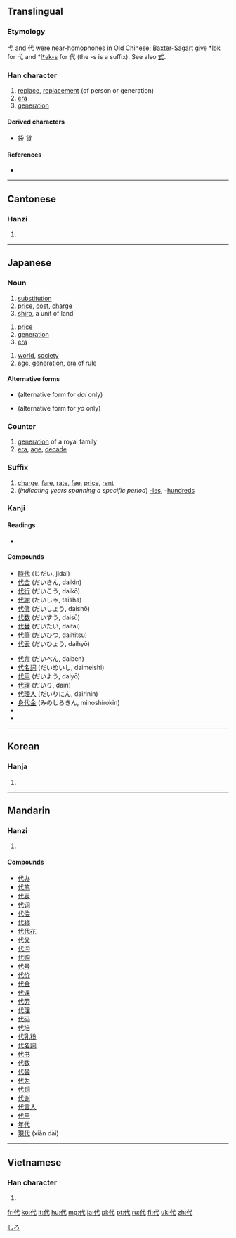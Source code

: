 {{also|付|伐}}
==Translingual==
{{stroke order|strokes=5}}

===Etymology===
{{Han compound|人|弋|alt1=亻|c1=s|c2=p|t1=person|ls=psc}}

弋 and 代 were near-homophones in Old Chinese; [http://lodel.ehess.fr/crlao/document.php?id=1217 Baxter-Sagart] give *[[w:International Phonetic Alphabet|lək]] for 弋 and *[[w:International Phonetic Alphabet|lˤək-s]] for 代 (the -s is a suffix). See also [[式]].

===Han character===
{{Han char|rn=9|rad=人|as=03|sn=5|four=2324<sub>0</sub>|canj=人戈心 (OIP)}}

# [[replace]], [[replacement]] (of person or generation)
# [[era]]
# [[generation]]

====Derived characters====
* [[袋]] [[貸]]

====References====
* {{Han ref|kx=0093.110|dkj=00386|dj=0197.070|hdz=10113.050|uh=4EE3|ud=20195|bh=A54E|bd=42318}}

----

==Cantonese==

===Hanzi===
{{yue-hanzi|jyut=|y=[[doi6]]}}

# {{defn|lang=yue|sort=人03}}

----

==Japanese==

===Noun===
{{ja-noun|k|hira=しろ|rom=shiro}} 

# [[substitution]]
# [[price]], [[cost]], [[charge]]
# [[shiro]], a unit of land

{{ja-noun|k|hira=だい|rom=dai|hidx=たい'}} 

# [[price]]
# [[generation]]
# [[era]]

{{ja-noun|k|hira=よ|rom=yo}} 

# [[world]], [[society]]
# [[age]], [[generation]], [[era]] of [[rule]]

====Alternative forms====
* {{l|ja|台}} (alternative form for ''dai'' only)
* {{l|ja|世}} (alternative form for ''yo'' only)

===Counter===
{{ja-pos|k|counter|hira=だい|rom=-dai|hidx=たい'}}

# [[generation]] of a royal family
# [[era]], [[age]], [[decade]]

===Suffix===
{{ja-pos|k|suffix|hira=だい|rom=-dai|hidx=たい'}}

# [[charge]], [[fare]], [[rate]], [[fee]], [[price]], [[rent]]
# (''indicating years spanning a specific period'') [[-ies]], -[[hundred]]s

===Kanji===
{{ja-kanji|grade=3|rs=人03}}

====Readings====
* {{ja-readings|on=[[だい]] (''dai''), [[たい]] (''tai'')|kun=[[かわる]] ([[代わる]], ''kawaru''), [[かわる]] ([[代る]], ''kawaru''), [[かわり]] ([[代り]], ''kawari''), [[かわり]] ([[代わり]], ''kawari''), -[[がわり]] ([[代り]], ''-gawari''), -[[がわり]] ([[代わり]], ''-gawari''), [[かえる]] ([[代える]], ''kaeru''), [[よ]] (''yo''), [[しろ]] (''shiro'')|nanori=[[す]]}}

====Compounds====
{{top2}}
* [[時代]] (じだい, jidai)
* [[代金]] (だいきん, daikin)
* [[代行]] (だいこう, daikō)
* [[代謝]] (たいしゃ, taisha)
* [[代償]] (だいしょう, daishō)
* [[代数]] (だいすう, daisū)
* [[代替]] (だいたい, daitai)
* [[代筆]] (だいひつ, daihitsu)
* [[代表]] (だいひょう, daihyō)
{{mid2}}
* [[代弁]] (だいべん, daiben)
* [[代名詞]] (だいめいし, daimeishi)
* [[代用]] (だいよう, daiyō)
* [[代理]] (だいり, dairi)
* [[代理人]] (だいりにん, dairinin)
* [[身代金]] (みのしろきん, minoshirokin)
* {{term|現代||the present day, modern times|tr=[[げんだい]], [[gendai]]|lang=ja|sc=Jpan}}
* {{term|近代||modern times|tr=[[きんだい]], [[kindai]]|lang=ja|sc=Jpan}}
{{bottom}}

[[Category:ja:Units of measure|しろ]]

----

==Korean==

===Hanja===
{{ko-hanja|hangeul=대|rv=dae|mr=tae}}

# {{defn|lang=ko|sort=人03}}

----

==Mandarin==

===Hanzi===
{{cmn-hanzi|pin=[[dài]] ([[dai4]])|wg=tai<sup>4</sup>}}

# {{defn|lang=cmn|sort=人03}}

====Compounds====
* [[代办]]
* [[代笔]]
* [[代表]]
* [[代词]]
* [[代偿]]
* [[代称]]
* [[代代花]]
* [[代父]]
* [[代沟]]
* [[代购]]
* [[代号]]
* [[代价]]
* [[代金]]
* [[代课]]
* [[代劳]]
* [[代理]]
* [[代码]]
* [[代培]]
* [[代乳粉]]
* [[代名詞]]
* [[代书]]
* [[代数]]
* [[代替]]
* [[代为]]
* [[代销]]
* [[代谢]]
* [[代言人]]
* [[代用]]
* [[年代]]
* [[現代]] (xiàn dài)

----

==Vietnamese==

===Han character===
{{vi-hantu|[[đại]], [[đời]], [[rượi]], [[đãi]]|rs=人03}}

# {{defn|lang=vi|sort=人03}}

[[fr:代]]
[[ko:代]]
[[it:代]]
[[hu:代]]
[[mg:代]]
[[ja:代]]
[[pl:代]]
[[pt:代]]
[[ru:代]]
[[fi:代]]
[[uk:代]]
[[zh:代]]